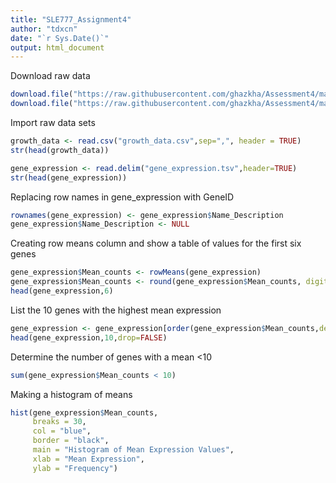 ```yaml
---
title: "SLE777_Assignment4"
author: "tdxcn"
date: "`r Sys.Date()`"
output: html_document
---
```

Download raw data
```r
download.file("https://raw.githubusercontent.com/ghazkha/Assessment4/main/gene_expression.tsv",destfile="gene_expression.tsv")
download.file("https://raw.githubusercontent.com/ghazkha/Assessment4/main/growth_data.csv",destfile="growth_data.csv")
```
Import raw data sets
```r
growth_data <- read.csv("growth_data.csv",sep=",", header = TRUE)
str(head(growth_data))

gene_expression <- read.delim("gene_expression.tsv",header=TRUE)
str(head(gene_expression))
```
Replacing row names in gene_expression with GeneID
```r
rownames(gene_expression) <- gene_expression$Name_Description
gene_expression$Name_Description <- NULL
```
Creating row means column and show a table of values for the first six genes
```r
gene_expression$Mean_counts <- rowMeans(gene_expression)
gene_expression$Mean_counts <- round(gene_expression$Mean_counts, digits=2)
head(gene_expression,6)
```
List the 10 genes with the highest mean expression
```r
gene_expression <- gene_expression[order(gene_expression$Mean_counts,decreasing = TRUE),]
head(gene_expression,10,drop=FALSE)
```
Determine the number of genes with a mean <10
```r
sum(gene_expression$Mean_counts < 10)
```
Making a histogram of means
```r
hist(gene_expression$Mean_counts,
     breaks = 30,  
     col = "blue",
     border = "black",
     main = "Histogram of Mean Expression Values",
     xlab = "Mean Expression",
     ylab = "Frequency")
```

 


